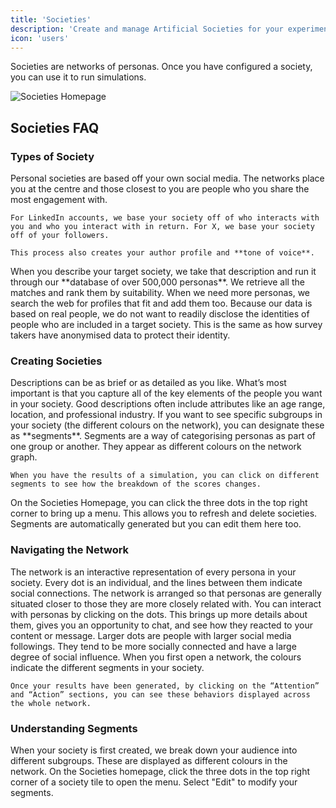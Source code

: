 ```yaml
---
title: 'Societies'
description: 'Create and manage Artificial Societies for your experiments, and explore the network'
icon: 'users'
---
```


Societies are networks of personas. Once you have configured a society, you can use it to run simulations.

![Societies Homepage](/images/societies-homepage.png)

## Societies FAQ

### Types of Society

<Accordion title="What are Personal Societies?">
    Personal societies are based off your own social media. The networks place you at the centre and those closest to you are people who you share the most engagement with.
    
    For LinkedIn accounts, we base your society off of who interacts with you and who you interact with in return. For X, we base your society off of your followers.
    
    This process also creates your author profile and **tone of voice**.
</Accordion>

<Accordion title="What are Target Societies?">
    When you describe your target society, we take that description and run it through our **database of over 500,000 personas**. We retrieve all the matches and rank them by suitability. When we need more personas, we search the web for profiles that fit and add them too.
</Accordion>

<Accordion title="Why are Personas in Target Societies Anonymous?">
    Because our data is based on real people, we do not want to readily disclose the identities of people who are included in a target society. This is the same as how survey takers have anonymised data to protect their identity.
</Accordion>

### Creating Societies

<Accordion title="What Makes a Good Description?">
    Descriptions can be as brief or as detailed as you like. What’s most important is that you capture all of the key elements of the people you want in your society. Good descriptions often include attributes like an age range, location, and professional industry. If you want to see specific subgroups in your society (the different colours on the network), you can designate these as **segments**.
</Accordion>

<Accordion title="What are Segments?">
    Segments are a way of categorising personas as part of one group or another. They appear as different colours on the network graph.
    
    When you have the results of a simulation, you can click on different segments to see how the breakdown of the scores changes.
</Accordion>

<Accordion title="How to Edit a Society?">
    On the Societies Homepage, you can click the three dots in the top right corner to bring up a menu. This allows you to refresh and delete societies. Segments are automatically generated but you can edit them here too.
</Accordion>

### Navigating the Network
<Accordion title="How is the Network Arranged?">
    The network is an interactive representation of every persona in your society. Every dot is an individual, and the lines between them indicate social connections. The network is arranged so that personas are generally situated closer to those they are more closely related with.
</Accordion>

<Accordion title="How Can I Interract with the Personas?">
    You can interact with personas by clicking on the dots. This brings up more details about them, gives you an opportunity to chat, and see how they reacted to your content or message.
</Accordion>

<Accordion title="Why are Some Dots Larger?">
    Larger dots are people with larger social media followings. They tend to be more socially connected and have a large degree of social influence.
</Accordion>

<Accordion title="What do the Different Colours Mean?">
    When you first open a network, the colours indicate the different segments in your society.
    
    Once your results have been generated, by clicking on the “Attention” and “Action” sections, you can see these behaviors displayed across the whole network.
</Accordion>

### Understanding Segments
<Accordion title="How are they created?">
    When your society is first created, we break down your audience into different subgroups. These are displayed as different colours in the network.
</Accordion>

<Accordion title="How can I edit segments?">
    On the Societies homepage, click the three dots in the top right corner of a society tile to open the menu. Select "Edit" to modify your segments.
</Accordion>